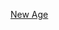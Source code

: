 {{Userbox
  |id=[[File:Venice ast sm.jpg|40px|]]
  |id-c=#e7f2fd 
  |info=这个用户相信'''[[新時代運動]]'''思想。
  |info-c=#e7f2fd 
  |border-c=lightsteelblue
}}  <includeonly>[[Category:相信新時代運動思想的維基人|{{PAGENAME}}]]</includeonly><noinclude>
[[Category:宗教信仰用戶框模板|New Age]]
</noinclude>